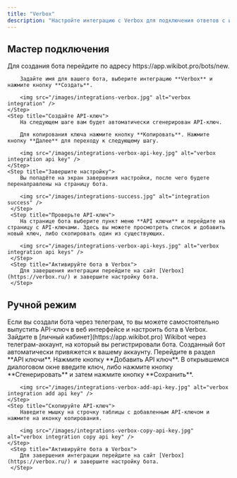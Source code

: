 ```yaml
---
title: "Verbox"
description: "Настройте интеграцию с Verbox для подключения ответов с использованием ИИ"
---
```


## Мастер подключения

<Steps>
    <Step title="Создайте бота">
        Для создания бота перейдите по адресу https://app.wikibot.pro/bots/new.

        Задайте имя для вашего бота, выберите интеграцию **Verbox** и нажмите кнопку **Создать**.

        <img src="/images/integrations-verbox.jpg" alt="verbox integration" />
    </Step>
    <Step title="Создайте API-ключ">
        На следующем шаге вам будет автоматически сгенерирован API-ключ.

        Для копирования ключа нажмите кнопку **Копировать**. Нажмите кнопку **Далее** для переходу к следующему шагу.

        <img src="/images/integrations-verbox-api-key.jpg" alt="verbox integration api key" />
    </Step>
    <Step title="Завершите настройку">
        Вы попадёте на экран завершения настройки, после чего будете перенаправлены на страницу бота.

        <img src="/images/integrations-success.jpg" alt="integration success" />
     </Step>
     <Step title="Проверьте API-ключ">
        На странице бота выберите пункт меню **API ключи** и перейдите на страницу с API-ключами. Здесь вы можете просмотреть список и добавить новый ключ, либо скопировать один из существующих.

        <img src="/images/integrations-verbox-api-keys.jpg" alt="verbox integration api keys" />
     </Step>
     <Step title="Активируйте бота в Verbox">
        Для завершения интеграции перейдите на сайт [Verbox](https://verbox.ru/) и завершите настройку бота.
     </Step>

</Steps>

## Ручной режим

<Info>
  Если вы создали бота через телеграм, то вы можете самостоятельно выпустить
  API-ключ в веб интерфейсе и настроить бота в Verbox.
</Info>

<Steps>
    <Step title="Войдите в личный кабинет">
        Зайдите в [личный кабинет](https://app.wikibot.pro) Wikibot через телеграм-аккаунт, на который вы регистрировали бота. Созданный бот  автоматически привяжется к вашему аккаунту.
    </Step>
    <Step title="Создайте API-ключ">
        Перейдите в раздел **API ключи**. Нажмите кнопку **Добавить API ключ**. В открывшемся диалоговом окне введите ключ, либо нажмите кнопку **Сгенерировать** и затем нажмите кнопку **Сохранить**.

        <img src="/images/integrations-verbox-add-api-key.jpg" alt="verbox integration add api key" />
    </Step>
    <Step title="Скопируйте API-ключ">
        Наведите мышку на строчку таблицы с добавленным API-ключом и нажмите на иконку копирования.

        <img src="/images/integrations-verbox-copy-api-key.jpg" alt="verbox integration copy api key" />
    </Step>
     <Step title="Активируйте бота в Verbox">
        Для завершения интеграции перейдите на сайт [Verbox](https://verbox.ru/) и завершите настройку бота.
     </Step>

</Steps>
